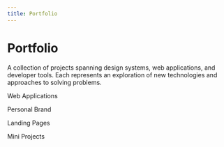 ```yaml
---
title: Portfolio
---
```




<h1 class="font-bold">Portfolio</h1>

A collection of projects spanning design
systems, web applications, and developer tools. Each represents an exploration
of new technologies and approaches to solving problems.

<Spacer />

<SectionHeading>Web Applications</SectionHeading>

<ProjectList collectionFilter="Web Apps" />

<Spacer />

<SectionHeading>Personal Brand</SectionHeading>

<ProjectList collectionFilter="Personal Brand" />

<Spacer />

<SectionHeading>Landing Pages</SectionHeading>

<ProjectList collectionFilter="Landing Pages" />

<Spacer />

<SectionHeading>Mini Projects</SectionHeading>

<ProjectList collectionFilter="Mini Projects" />

<Spacer />
